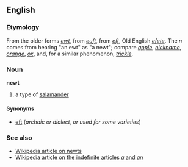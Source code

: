 ==English==
===Etymology===
From the older forms ''[[ewt]]'', from  ''[[euft]]'', from ''[[eft]]'', Old English ''[[efete]]''. The ''n'' comes from hearing "an ewt" as "a newt"; compare ''[[apple]]'', ''[[nickname]]'', ''[[orange]]'', ''[[ox]]'', and, for a similar phenomenon, ''[[trickle]]''.
===Noun===
'''newt'''
# a type of [[salamander]]
====Synonyms====
*[[eft]] (''archaic or dialect, or used for some varieties'')
===See also===
*[[w:newt|Wikipedia article on newts]]
*[[w:A, an|Wikipedia article on the indefinite articles ''a'' and ''an'']]